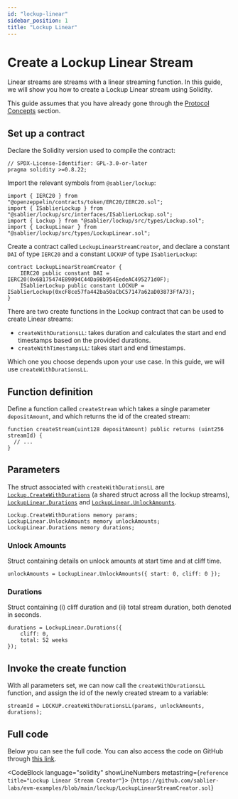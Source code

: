```yaml
---
id: "lockup-linear"
sidebar_position: 1
title: "Lockup Linear"
---
```



# Create a Lockup Linear Stream

Linear streams are streams with a linear streaming function. In this guide, we will show you how to create a Lockup
Linear stream using Solidity.

This guide assumes that you have already gone through the [Protocol Concepts](/concepts/streaming) section.

<CautionNonProduction />

## Set up a contract

Declare the Solidity version used to compile the contract:

```solidity
// SPDX-License-Identifier: GPL-3.0-or-later
pragma solidity >=0.8.22;
```

Import the relevant symbols from `@sablier/lockup`:

```solidity
import { IERC20 } from "@openzeppelin/contracts/token/ERC20/IERC20.sol";
import { ISablierLockup } from "@sablier/lockup/src/interfaces/ISablierLockup.sol";
import { Lockup } from "@sablier/lockup/src/types/Lockup.sol";
import { LockupLinear } from "@sablier/lockup/src/types/LockupLinear.sol";
```

Create a contract called `LockupLinearStreamCreator`, and declare a constant `DAI` of type `IERC20` and a constant
`LOCKUP` of type `ISablierLockup`:

```solidity
contract LockupLinearStreamCreator {
    IERC20 public constant DAI = IERC20(0x6B175474E89094C44Da98b954EedeAC495271d0F);
    ISablierLockup public constant LOCKUP = ISablierLockup(0xcF8ce57fa442ba50aCbC57147a62aD03873FfA73);
}
```

<HardcodedDemonstration protocol="Lockup" />

There are two create functions in the Lockup contract that can be used to create Linear streams:

- `createWithDurationsLL`: takes duration and calculates the start and end timestamps based on the provided durations.
- `createWithTimestampsLL`: takes start and end timestamps.

Which one you choose depends upon your use case. In this guide, we will use `createWithDurationsLL`.

## Function definition

Define a function called `createStream` which takes a single parameter `depositAmount`, and which returns the id of the
created stream:

```solidity
function createStream(uint128 depositAmount) public returns (uint256 streamId) {
  // ...
}
```

<TokenApproval />

## Parameters

The struct associated with `createWithDurationsLL` are
[`Lockup.CreateWithDurations`](/reference/lockup/contracts/types/library.Lockup#createwithdurations) (a shared struct
across all the lockup streams),
[`LockupLinear.Durations`](/reference/lockup/contracts/types/library.LockupLinear#durations) and
[`LockupLinear.UnlockAmounts`](/reference/lockup/contracts/types/library.LockupLinear#unlockamounts).

```solidity
Lockup.CreateWithDurations memory params;
LockupLinear.UnlockAmounts memory unlockAmounts;
LockupLinear.Durations memory durations;
```

<LockupParam />

### Unlock Amounts

Struct containing details on unlock amounts at start time and at cliff time.

```solidity
unlockAmounts = LockupLinear.UnlockAmounts({ start: 0, cliff: 0 });
```

### Durations

Struct containing (i) cliff duration and (ii) total stream duration, both denoted in seconds.

```solidity
durations = LockupLinear.Durations({
    cliff: 0,
    total: 52 weeks
});
```

## Invoke the create function

With all parameters set, we can now call the `createWithDurationsLL` function, and assign the id of the newly created
stream to a variable:

```solidity
streamId = LOCKUP.createWithDurationsLL(params, unlockAmounts, durations);
```

## Full code

Below you can see the full code. You can also access the code on GitHub through
[this link](https://github.com/sablier-labs/evm-examples/blob/main/lockup/LockupLinearStreamCreator.sol).

<CodeBlock language="solidity" showLineNumbers metastring={`reference title="Lockup Linear Stream Creator"`}>
  {`https://github.com/sablier-labs/evm-examples/blob/main/lockup/LockupLinearStreamCreator.sol`}
</CodeBlock>
